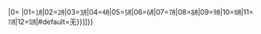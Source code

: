 {{ambox
| type  = notice
| image = [[File:Gnome globe current event.svg|28px|臺灣新聞動態]]
| imageright = [[File:Flag of the Republic of China.svg|40px|中華民國國旗]]
| issue  = '''本文記述一項[[Portal:臺灣新聞動態|臺灣新聞動態]]'''。隨着事件發展，內容可能會快速更新。
| fix   = 維基百科[[Wikipedia:不要倉促編輯|不是新聞的-{zh-hans:收集处;zh-hant:蒐集處}-]]。請留心[[Wikipedia:可供查證|記載正確-{zh-hans:信息; zh-hant:資訊;}-]]，在情報相對明朗之後進行<span class="plainlinks">[{{SERVER}}{{localurl:{{NAMESPACE}}:{{PAGENAME}}|action=edit}} 編輯更新]。編輯時請依[[Wikipedia:可供查證|可供查證]]方針，盡可能附上來源。
| time = {{{time|<noinclude>{{#time:c}}</noinclude>}}}
}}{{namespace||[[Category:台灣新聞動態|{{#switch:{{#time:m|{{{time}}}}}|0=&#32;|01=㋀|02=㋁|03=㋂|04=㋃|05=㋄|06=㋅|07=㋆|08=㋇|09=㋈|10=㋉|11=㋊|12=㋋|#default=无{{PAGENAME}}}}]]}}<noinclude>
{{模板文档}}
</noinclude>